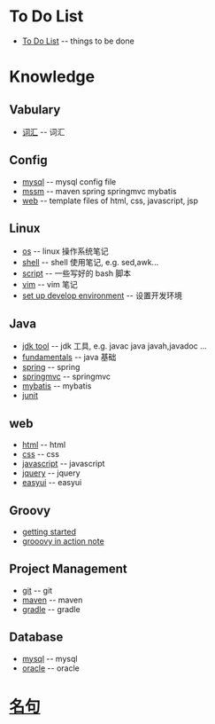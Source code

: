 = To Do List =
* [[To_Do_List|To Do List]]								-- things to be done
= Knowledge =
== Vabulary ==
* [[knowledge/dic|词汇]]								-- 词汇 
== Config ==
* [[knowledge/config/mysql|mysql]]						-- mysql config file
* [[knowledge/config/mssm|mssm]]						-- maven spring springmvc mybatis
* [[knowledge/config/web|web]]							-- template files of html, css, javascript, jsp

== Linux ==
* [[knowledge/linux/os|os]]								-- linux 操作系统笔记
* [[knowledge/linux/shell|shell]]						-- shell 使用笔记, e.g. sed,awk...
* [[knowledge/linux/script|script]]						-- 一些写好的 bash 脚本
* [[knowledge/linux/vim|vim]]							-- vim 笔记
* [[knowledge/linux/set_up_develop_env|set up develop environment]]		-- 设置开发环境
== Java == 
* [[knowledge/java/jdk_tool|jdk tool]] -- jdk 工具, e.g. javac java javah,javadoc ...
* [[knowledge/java/fundamentals|fundamentals]]			-- java 基础
* [[knowledge/java/spring|spring]]						-- spring
* [[knowledge/java/springmvc|springmvc]]				-- springmvc
* [[knowledge/java/mybatis|mybatis]]					-- mybatis
* [[knowledge/java/junit|junit]]

== web ==
* [[knowledge/web/html|html]]							-- html 
* [[knowledge/web/css|css]]								-- css 
* [[knowledge/web/javascript|javascript]]				-- javascript
* [[knowledge/web/jquery|jquery]]						-- jquery
* [[knowledge/web/easyui|easyui]]						-- easyui 

== Groovy ==
* [[knowledge/groovy/getting_started|getting started]]
* [[knowledge/groovy/groovy_in_action_note|grooovy in action note]]

== Project Management ==
* [[knowledge/project-management/git|git]]				-- git 
* [[knowledge/project-management/maven|maven]]			-- maven
* [[knowledge/project-management/gradle|gradle]]		-- gradle

== Database ==
* [[knowledge/database/mysql|mysql]]					-- mysql
* [[knowledge/database/oracle|oracle]]					-- oracle
= [[名句]] =
